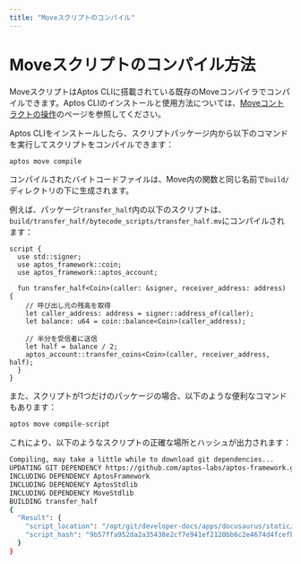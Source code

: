 ```yaml
---
title: "Moveスクリプトのコンパイル"
---
```


# Moveスクリプトのコンパイル方法

MoveスクリプトはAptos CLIに搭載されている既存のMoveコンパイラでコンパイルできます。Aptos CLIのインストールと使用方法については、[Moveコントラクトの操作](../../cli/working-with-move-contracts.mdx)のページを参照してください。

Aptos CLIをインストールしたら、スクリプトパッケージ内から以下のコマンドを実行してスクリプトをコンパイルできます：

```bash filename="Terminal"
aptos move compile
```

コンパイルされたバイトコードファイルは、Move内の関数と同じ名前で`build/`ディレクトリの下に生成されます。

例えば、パッケージ`transfer_half`内の以下のスクリプトは、`build/transfer_half/bytecode_scripts/transfer_half.mv`にコンパイルされます：

```move
script {
  use std::signer;
  use aptos_framework::coin;
  use aptos_framework::aptos_account;

  fun transfer_half<Coin>(caller: &signer, receiver_address: address) {
    // 呼び出し元の残高を取得
    let caller_address: address = signer::address_of(caller);
    let balance: u64 = coin::balance<Coin>(caller_address);

    // 半分を受信者に送信
    let half = balance / 2;
    aptos_account::transfer_coins<Coin>(caller, receiver_address, half);
  }
}
```

また、スクリプトが1つだけのパッケージの場合、以下のような便利なコマンドもあります：

```bash filename="Terminal"
aptos move compile-script
```

これにより、以下のようなスクリプトの正確な場所とハッシュが出力されます：

```bash filename="Terminal"
Compiling, may take a little while to download git dependencies...
UPDATING GIT DEPENDENCY https://github.com/aptos-labs/aptos-framework.git
INCLUDING DEPENDENCY AptosFramework
INCLUDING DEPENDENCY AptosStdlib
INCLUDING DEPENDENCY MoveStdlib
BUILDING transfer_half
{
  "Result": {
    "script_location": "/opt/git/developer-docs/apps/docusaurus/static/move-examples/scripts/transfer_half/script.mv",
    "script_hash": "9b57ffa952da2a35438e2cf7e941ef2120bb6c2e4674d4fcefb51d5e8431a148"
  }
}
```
